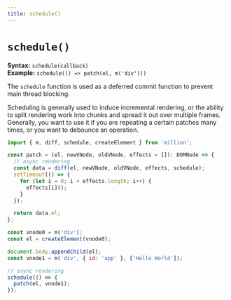```yaml
---
title: schedule()
---
```


# `schedule()`

**Syntax:** `schedule(callback)`\
**Example:** `schedule(() => patch(el, m('div')))`

The `schedule` function is used as a deferred commit function to prevent main thread blocking.

Scheduling is generally used to induce incremental rendering, or the ability to split rendering work into chunks and spread it out over multiple frames. Generally, you want to use it if you are repeating a certain patches many times, or you want to debounce an operation.

```js
import { m, diff, schedule, createElement } from 'million';

const patch = (el, newVNode, oldVNode, effects = []): DOMNode => {
  // async rendering
  const data = diff(el, newVNode, oldVNode, effects, schedule);
  setTimeout(() => {
    for (let i = 0; i < effects.length; i++) {
      effects[i]();
    }
  });

  return data.el;
};

const vnode0 = m('div');
const el = createElement(vnode0);

document.body.appendChild(el);
const vnode1 = m('div', { id: 'app' }, ['Hello World']);

// async rendering
schedule(() => {
  patch(el, vnode1);
});
```
